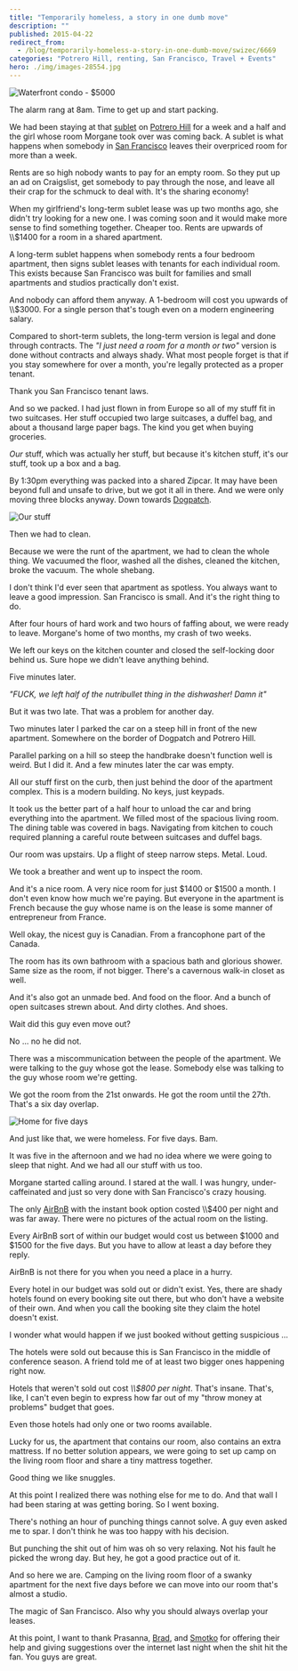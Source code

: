```yaml
---
title: "Temporarily homeless, a story in one dumb move"
description: ""
published: 2015-04-22
redirect_from:
  - /blog/temporarily-homeless-a-story-in-one-dumb-move/swizec/6669
categories: "Potrero Hill, renting, San Francisco, Travel + Events"
hero: ./img/images-28554.jpg
---
```


![Waterfront condo - $5000](./img/images-28554.jpg "Waterfront condo - $5000")

The alarm rang at 8am. Time to get up and start packing.

We had been staying at that [sublet](http://en.wikipedia.org/wiki/Lease "Lease") on [Potrero Hill](<http://maps.google.com/maps?ll=37.75716,-122.39986&spn=0.1,0.1&q=37.75716,-122.39986 (Potrero%20Hill%2C%20San%20Francisco)&t=h> "Potrero Hill, San Francisco") for a week and a half and the girl whose room Morgane took over was coming back. A sublet is what happens when somebody in [San Francisco](<http://maps.google.com/maps?ll=37.7833333333,-122.416666667&spn=0.1,0.1&q=37.7833333333,-122.416666667 (San%20Francisco)&t=h> "San Francisco") leaves their overpriced room for more than a week.

Rents are so high nobody wants to pay for an empty room. So they put up an ad on Craigslist, get somebody to pay through the nose, and leave all their crap for the schmuck to deal with. It's the sharing economy!

When my girlfriend's long-term sublet lease was up two months ago, she didn't try looking for a new one. I was coming soon and it would make more sense to find something together. Cheaper too. Rents are upwards of \\\\\$1400 for a room in a shared apartment.

A long-term sublet happens when somebody rents a four bedroom apartment, then signs sublet leases with tenants for each individual room. This exists because San Francisco was built for families and small apartments and studios practically don't exist.

And nobody can afford them anyway. A 1-bedroom will cost you upwards of \\\\\$3000. For a single person that's tough even on a modern engineering salary.

Compared to short-term sublets, the long-term version is legal and done through contracts. The _"I just need a room for a month or two"_ version is done without contracts and always shady. What most people forget is that if you stay somewhere for over a month, you're legally protected as a proper tenant.

Thank you San Francisco tenant laws.

And so we packed. I had just flown in from Europe so all of my stuff fit in two suitcases. Her stuff occupied two large suitcases, a duffel bag, and about a thousand large paper bags. The kind you get when buying groceries.

_Our_ stuff, which was actually her stuff, but because it's kitchen stuff, it's our stuff, took up a box and a bag.

By 1:30pm everything was packed into a shared Zipcar. It may have been beyond full and unsafe to drive, but we got it all in there. And we were only moving three blocks anyway. Down towards [Dogpatch](http://en.wikipedia.org/wiki/Dogpatch "Dogpatch").

![Our stuff](./img/Our-stuff45hc82.png "Our stuff")

Then we had to clean.

Because we were the runt of the apartment, we had to clean the whole thing. We vacuumed the floor, washed all the dishes, cleaned the kitchen, broke the vacuum. The whole shebang.

I don't think I'd ever seen that apartment as spotless. You always want to leave a good impression. San Francisco is small. And it's the right thing to do.

After four hours of hard work and two hours of faffing about, we were ready to leave. Morgane's home of two months, my crash of two weeks.

We left our keys on the kitchen counter and closed the self-locking door behind us. Sure hope we didn't leave anything behind.

Five minutes later.

_"FUCK, we left half of the nutribullet thing in the dishwasher! Damn it"_

But it was two late. That was a problem for another day.

Two minutes later I parked the car on a steep hill in front of the new apartment. Somewhere on the border of Dogpatch and Potrero Hill.

Parallel parking on a hill so steep the handbrake doesn't function well is weird. But I did it. And a few minutes later the car was empty.

All our stuff first on the curb, then just behind the door of the apartment complex. This is a modern building. No keys, just keypads.

It took us the better part of a half hour to unload the car and bring everything into the apartment. We filled most of the spacious living room. The dining table was covered in bags. Navigating from kitchen to couch required planning a careful route between suitcases and duffel bags.

Our room was upstairs. Up a flight of steep narrow steps. Metal. Loud.

We took a breather and went up to inspect the room.

And it's a nice room. A very nice room for just $1400 or $1500 a month. I don't even know how much we're paying. But everyone in the apartment is French because the guy whose name is on the lease is some manner of entrepreneur from France.

Well okay, the nicest guy is Canadian. From a francophone part of the Canada.

The room has its own bathroom with a spacious bath and glorious shower. Same size as the room, if not bigger. There's a cavernous walk-in closet as well.

And it's also got an unmade bed. And food on the floor. And a bunch of open suitcases strewn about. And dirty clothes. And shoes.

Wait did this guy even move out?

No ... no he did not.

There was a miscommunication between the people of the apartment. We were talking to the guy whose got the lease. Somebody else was talking to the guy whose room we're getting.

We got the room from the 21st onwards. He got the room until the 27th. That's a six day overlap.

![Home for five days](./img/images-28556.jpg "Home for five days")

And just like that, we were homeless. For five days. Bam.

It was five in the afternoon and we had no idea where we were going to sleep that night. And we had all our stuff with us too.

Morgane started calling around. I stared at the wall. I was hungry, under-caffeinated and just so very done with San Francisco's crazy housing.

The only [AirBnB](http://www.airbnb.com/ "Airbnb") with the instant book option costed \\\\\$400 per night and was far away. There were no pictures of the actual room on the listing.

Every AirBnB sort of within our budget would cost us between $1000 and $1500 for the five days. But you have to allow at least a day before they reply.

AirBnB is not there for you when you need a place in a hurry.

Every hotel in our budget was sold out or didn't exist. Yes, there are shady hotels found on every booking site out there, but who don't have a website of their own. And when you call the booking site they claim the hotel doesn't exist.

I wonder what would happen if we just booked without getting suspicious ...

The hotels were sold out because this is San Francisco in the middle of conference season. A friend told me of at least two bigger ones happening right now.

Hotels that weren't sold out cost _\\\\\$800 per night_. That's insane. That's, like, I can't even begin to express how far out of my "throw money at problems" budget that goes.

Even those hotels had only one or two rooms available.

Lucky for us, the apartment that contains our room, also contains an extra mattress. If no better solution appears, we were going to set up camp on the living room floor and share a tiny mattress together.

Good thing we like snuggles.

At this point I realized there was nothing else for me to do. And that wall I had been staring at was getting boring. So I went boxing.

There's nothing an hour of punching things cannot solve. A guy even asked me to spar. I don't think he was too happy with his decision.

But punching the shit out of him was oh so very relaxing. Not his fault he picked the wrong day. But hey, he got a good practice out of it.

And so here we are. Camping on the living room floor of a swanky apartment for the next five days before we can move into our room that's almost a studio.

The magic of San Francisco. Also why you should always overlap your leases.

At this point, I want to thank Prasanna, [Brad](https://twitter.com/air_hadoken), and [Smotko](https://twitter.com/Smotko) for offering their help and giving suggestions over the internet last night when the shit hit the fan. You guys are great.
